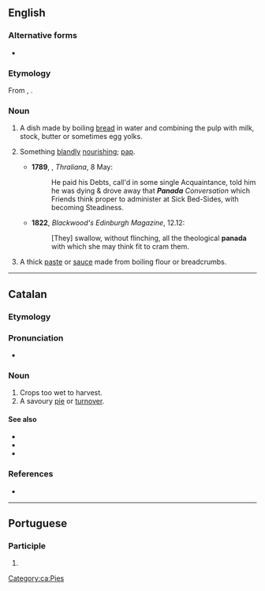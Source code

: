 ==English==

===Alternative forms===
* {{alter|en|panade|panado}}

===Etymology===
From {{der|en|es|pan|t=bread}}, {{der|en|it|panata|t=panada}}.

===Noun===
{{en-noun|~}}

# {{lb|en|cookery}} A dish made by boiling [[bread]] in water and combining the pulp with milk, stock, butter or sometimes egg yolks. {{defdate|from 16th c.}}
# {{lb|en|obsolete|figurative}} Something [[blandly]] [[nourishing]]; [[pap]]. {{defdate|18th–19th c.}}
#*'''1789''', {{w|Hester Thrale Piozzi}}, ''Thraliana'', 8 May:
#*:He paid his Debts, call'd in some single Acquaintance, told him he was dying & drove away that '''''Panada''' Conversation'' which Friends think proper to administer at Sick Bed-Sides, with becoming Steadiness.
#*'''1822''', ''Blackwood's Edinburgh Magazine'', 12.12:
#*:[They] swallow, without flinching, all the theological '''panada''' with which she may think fit to cram them.
# A thick [[paste]] or [[sauce]] made from boiling flour or breadcrumbs. {{defdate|from 19th c.}}

----

==Catalan==
{{wikipedia|lang=ca}}
===Etymology===
{{af|ca|pa|-ada}}

===Pronunciation===
* {{ca-IPA}}

===Noun===
{{ca-noun|f}}

# Crops too wet to harvest.
# A savoury [[pie]] or [[turnover]].

====See also====
* {{l|ca|casqueta}}
* {{l|ca|cocarroi}}
* {{l|ca|pastisset}}

===References===
* {{R:GDLC}}

[[Category:ca:Pies]]

----

==Portuguese==

===Participle===
{{head|pt|past participle form|g=f-s}}

# {{feminine singular of|pt|panado}}